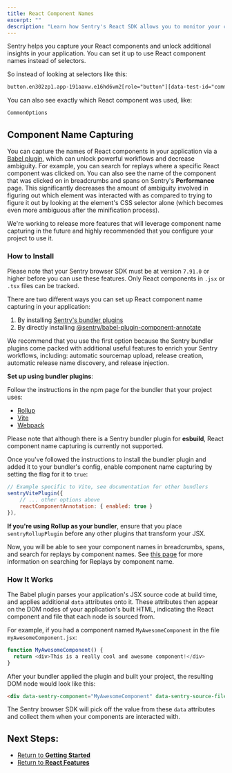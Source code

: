 ```yaml
---
title: React Component Names
excerpt: ""
description: "Learn how Sentry's React SDK allows you to monitor your components."
---
```


Sentry helps you capture your React components and unlock additional insights in your application. You can set it up to use React component names instead of selectors.

So instead of looking at selectors like this:

```html
button.en302zp1.app-191aavw.e16hd6vm2[role="button"][data-test-id="common-options"]
```

You can also see exactly which React component was used, like:

```html
CommonOptions
```

## Component Name Capturing

You can capture the names of React components in your application via a [Babel plugin](https://www.npmjs.com/package/@sentry/babel-plugin-component-annotate), which can unlock powerful workflows and decrease ambiguity. For example, you can search for replays where a specific React component was clicked on. You can also see the name of the component that was clicked on in breadcrumbs and spans on Sentry's **Performance** page. This significantly decreases the amount of ambiguity involved in figuring out which element was interacted with as compared to trying to figure it out by looking at the element's CSS selector alone (which becomes even more ambiguous after the minification process).

We're working to release more features that will leverage component name capturing in the future and highly recommended that you configure your project to use it.

### How to Install

<Alert>

Please note that your Sentry browser SDK must be at version `7.91.0` or higher before you can use these features.
Only React components in `.jsx` or `.tsx` files can be tracked.

</Alert>

There are two different ways you can set up React component name capturing in your application:

1. By installing [Sentry's bundler plugins](https://www.npmjs.com/package/@sentry/bundler-plugin-core)
2. By directly installing [@sentry/babel-plugin-component-annotate](https://www.npmjs.com/package/@sentry/babel-plugin-component-annotate)

We recommend that you use the first option because the Sentry bundler plugins come packed with additional useful features to enrich your Sentry workflows, including: automatic sourcemap upload,
release creation, automatic release name discovery, and release injection.

**Set up using bundler plugins**:

Follow the instructions in the npm page for the bundler that your project uses:
- [Rollup](https://www.npmjs.com/package/@sentry/rollup-plugin)
- [Vite](https://www.npmjs.com/package/@sentry/vite-plugin)
- [Webpack](https://www.npmjs.com/package/@sentry/webpack-plugin)

Please note that although there is a Sentry bundler plugin for **esbuild**, React component name capturing is currently not supported.

Once you've followed the instructions to install the bundler plugin and added it to your bundler's config, enable component name capturing by setting the flag for it to `true`:


```javascript
// Example specific to Vite, see documentation for other bundlers
sentryVitePlugin({
    // ... other options above
    reactComponentAnnotation: { enabled: true }
}),
```

<Alert>

**If you're using Rollup as your bundler**, ensure that you place `sentryRollupPlugin` before any other plugins that transform your JSX.

</Alert>

Now, you will be able to see your component names in breadcrumbs, spans, and search for replays by component names.
See [this page](/product/reference/search/searchable-properties/session-replay/#clickcomponent_name) for more information on searching for Replays by component name.


### How It Works

The Babel plugin parses your application's JSX source code at build time, and applies additional `data` attributes onto it. These attributes then appear on the DOM nodes of your application's built HTML, indicating the React component and file that each node is sourced from.

For example, if you had a component named `MyAwesomeComponent` in the file `myAwesomeComponent.jsx`:

```javascript
function MyAwesomeComponent() {
  return <div>This is a really cool and awesome component!</div>
}
```

After your bundler applied the plugin and built your project, the resulting DOM node would look like this:

```html
<div data-sentry-component="MyAwesomeComponent" data-sentry-source-file="myAwesomeComponent.jsx">This is a really cool and awesome component!</div>
```

The Sentry browser SDK will pick off the value from these `data` attributes and collect them when your components are interacted with.

## Next Steps:

- [Return to **Getting Started**](../../)
- [Return to **React Features**](../)
